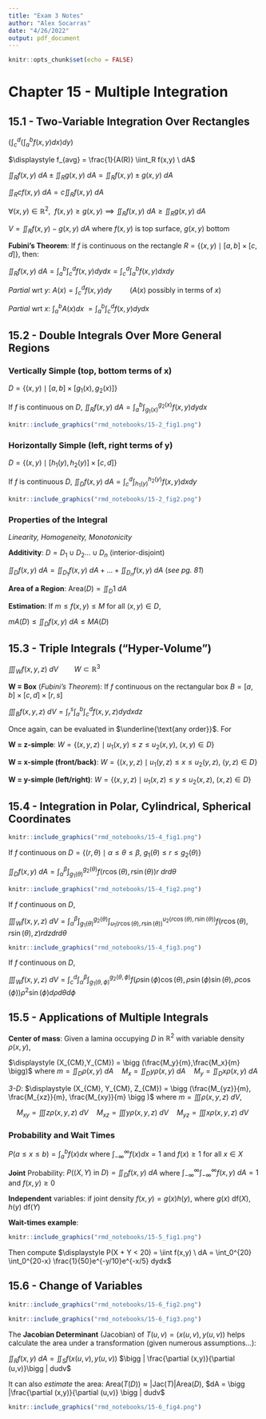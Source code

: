 ```yaml
---
title: "Exam 3 Notes"
author: "Alex Socarras"
date: "4/26/2022"
output: pdf_document
---
```


```r
knitr::opts_chunk$set(echo = FALSE)
```

# Chapter 15 - Multiple Integration

## 15.1 - Two-Variable Integration Over Rectangles

$\displaystyle \bigg (\int_c^d \bigg ( \int_a^b f(x,y)dx \bigg )dy \bigg )$

$\displaystyle f_{avg} = \frac{1}{A(R)} \iint_R f(x,y) \ dA$  

$\displaystyle \iint_R f(x,y) \ dA \pm \iint_R g(x,y) \ dA = \iint_R f(x,y) \pm g(x,y) \ dA$

$\displaystyle \iint_R cf(x,y) \ dA = c \iint_R f(x,y) \ dA$

$\displaystyle \forall (x,y) \in \mathbb{R}^2, \ \  f(x,y) \geq g(x,y) \implies \iint_R f(x,y) \ dA \geq \iint_R g(x,y) \ dA$

$\displaystyle V = \iint_R f(x,y) - g(x,y) \ dA$ where $f(x,y)$ is top surface, $g(x,y)$ bottom
 
**Fubini's Theorem**: If *f* is continuous on the rectangle  $R = \{(x,y) \mid [a,b] \times [c,d]\}$, then: 

$\displaystyle \iint_R f(x,y) \ dA = \int_a^b \int_c^d f(x,y)dydx = \int_c^d \int_a^b f(x,y) dxdy$

*Partial* wrt *y*: $A(x) = \displaystyle \int_c^d f(x,y)dy \qquad$ ($A(x)$ possibly in terms of *x*)

*Partial* wrt *x*: $\displaystyle \int_a^b A(x)dx \ = \int_a^b \int_c^d f(x,y)dydx$


## 15.2 - Double Integrals Over More General Regions

### Vertically Simple (top, bottom terms of x)

$D = \{(x,y) \mid [a,b] \times [g_1(x),g_2(x)]\}$

If $f$ is continuous on $D$, $\displaystyle \iint_R f(x,y) \ dA = \int_a^b \int_{g_1(x)}^{g_2(x)}f(x,y) dydx$

```r
knitr::include_graphics("rmd_notebooks/15-2_fig1.png")
```



### Horizontally Simple (left, right terms of y)

$D = \{(x,y) \mid  [h_1(y),h_2(y)] \times [c,d]\}$ 

If *f* is continuous *D*, $\displaystyle \iint_D f(x,y) \ dA = \int_c^d \int_{h_1(y)}^{h_2(y)} f(x,y)dxdy$
```r
knitr::include_graphics("rmd_notebooks/15-2_fig2.png")
```


### Properties of the Integral

*Linearity, Homogeneity, Monotonicity*

**Additivity**: $D = D_1 \cup D_2 \dots \cup D_n$ (interior-disjoint)

$\iint_D f(x,y)\ dA = \iint_{D_1} f(x,y)\ dA + \dots + \iint_{D_n} f(x,y) \ dA$ (*see pg. 81*)

**Area of a Region**: $\text{Area}(D) = \iint_{D}1 \ dA$

**Estimation**: If $m \leq f(x,y) \leq M$ for all $(x,y) \in D$, 

$\displaystyle mA(D) \leq \iint_D f(x,y) \ dA \leq MA(D)$


## 15.3 - Triple Integrals ("Hyper-Volume")

$\displaystyle \iiint_W f(x,y,z) \ dV \qquad W \subset \mathbb{R}^3$

**W = Box** (*Fubini's Theorem*): If $f$ continuous on the rectangular box $B = [a,b] \times [c,d] \times [r,s]$ 

$\displaystyle \iiint_B f(x,y,z) \ dV = \int_r^s \int_a^b \int_c^d f(x,y,z) dydxdz$

Once again, can be evaluated in $\underline{\text{any order}}$. For 

**W = z-simple**: $W = \{(x,y,z) \mid u_1(x,y) \leq z \leq u_2(x,y), \ (x,y) \in D\}$ 

**W = x-simple (front/back)**: $W = \{(x,y,z) \mid u_1(y,z) \leq x \leq u_2(y,z), \ (y,z) \in D \}$


**W = y-simple (left/right)**: $W = \{(x,y,z) \mid u_1(x,z) \leq y \leq u_2(x,z), \ (x,z) \in D\}$

## 15.4 - Integration in Polar, Cylindrical, Spherical Coordinates

```r
knitr::include_graphics("rmd_notebooks/15-4_fig1.png")
```

If *f* continuous on $D = \{(r,\theta) \mid \alpha \leq \theta \leq \beta, \ g_1(\theta) \leq r \leq g_2(\theta)\}$

$\displaystyle \iint_D f(x,y) \ dA = \int_\alpha^\beta \int_{g_1(\theta)}^{g_2(\theta)} f(r\cos(\theta), r\sin(\theta))r \ drd\theta$


```r
knitr::include_graphics("rmd_notebooks/15-4_fig2.png")

```
If *f* continuous on *D*,

$\displaystyle \iiint_W f(x,y,z) \ dV = \int_\alpha^\beta \int_{g_1(\theta)}^{g_2(\theta)} \int_{u_1(r \cos(\theta), r \sin(\theta))}^{u_2(r \cos(\theta), r \sin(\theta))} f(r \cos(\theta), r \sin(\theta), z)rdzdrd\theta$


```r
knitr::include_graphics("rmd_notebooks/15-4_fig3.png")
```


If *f* continuous on *D*, 

$\displaystyle \iiint_W f(x,y,z) \ dV = \int_c^d \int_\alpha^\beta \int_{g_1(\theta, \phi)}^{g_2(\theta,\phi)} f(\rho \sin(\phi)\cos(\theta), \rho \sin(\phi)\sin(\theta),\rho \cos(\phi))\rho^2\sin(\phi)d\rho d \theta d \phi$

## 15.5 - Applications of Multiple Integrals

**Center of mass**: Given a lamina occupying *D* in $\mathbb{R}^2$ with variable density $\rho(x,y)$, 

$\displaystyle (X_{CM},Y_{CM}) = \bigg (\frac{M_y}{m},\frac{M_x}{m} \bigg)$ where $\displaystyle m = \iint_D \rho(x,y) \ dA \quad \displaystyle M_x = \iint_D y \rho(x,y) \ dA \quad  M_y = \iint_D x \rho(x,y) \ dA$

*3-D*: $\displaystyle (X_{CM}, Y_{CM}, Z_{CM}) = \bigg (\frac{M_{yz}}{m}, \frac{M_{xz}}{m}, \frac{M_{xy}}{m} \bigg )$ where $\displaystyle m = \iiint \rho(x,y,z) \ dV$, 

$\displaystyle \quad M_{xy} = \iiint z \rho(x,y,z) \ dV \quad M_{xz} = \iiint y \rho(x,y,z) \ dV \quad M_{yz} = \iiint x \rho(x,y,z) \ dV$

### Probability and Wait Times

$P(a \leq x \leq b) = \int_a^b f(x) dx$ where $\int_{-\infty}^\infty f(x)dx = 1\text{ and } f(x) \geq 1$ for all $x \in X$

**Joint** Probability: $\displaystyle P( (X,Y) \ \text{in} \ D) = \iint_D f(x,y) \ dA$ where $\displaystyle \int_{-\infty}^\infty \int_{-\infty}^\infty f(x,y) \ dA = 1$ and $f(x,y) \geq 0$

**Independent** variables: if joint density $f(x,y) = g(x)h(y)$, where $g(x)$ df(*X*), $h(y)$ df(*Y*)
 
**Wait-times example**: 
```r
knitr::include_graphics("rmd_notebooks/15-5_fig1.png")
```
Then compute $\displaystyle P(X + Y < 20) = \iint f(x,y) \ dA = \int_0^{20} \int_0^{20-x} \frac{1}{50}e^{-y/10}e^{-x/5} dydx$
 
## 15.6 - Change of Variables

```r
knitr::include_graphics("rmd_notebooks/15-6_fig2.png")
```


```r
knitr::include_graphics("rmd_notebooks/15-6_fig3.png")
```

 The **Jacobian Determinant** (Jacobian) of $T(u,v) = (x(u,v),y(u,v))$ helps calculate the area under a transformation (given numerous assumptions...): 
 
 $\displaystyle \iint_R f(x,y) \ dA = \iint_S f(x(u,v), y(u,v))$ $\bigg | \frac{\partial (x,y)}{\partial (u,v)}\bigg | dudv$
 
 It can also *estimate* the area: $\text{Area}(T(D)) \approx \bigg | \text{Jac}(T)\bigg | \text{Area}(D)$, $dA = \bigg |\frac{\partial (x,y)}{\partial (u,v)} \bigg | dudv$
 

```r
knitr::include_graphics("rmd_notebooks/15-6_fig4.png")
```


```r

```


